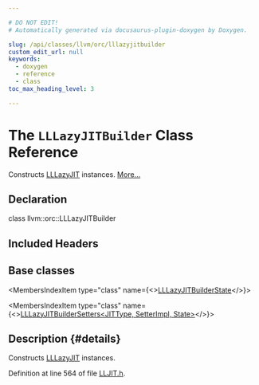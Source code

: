 ```yaml
---

# DO NOT EDIT!
# Automatically generated via docusaurus-plugin-doxygen by Doxygen.

slug: /api/classes/llvm/orc/lllazyjitbuilder
custom_edit_url: null
keywords:
  - doxygen
  - reference
  - class
toc_max_heading_level: 3

---
```





# The `LLLazyJITBuilder` Class Reference

<DoxygenPage pluginConfig={pluginConfig}>

Constructs <a href="/docs/api/classes/llvm/orc/lllazyjit">LLLazyJIT</a> instances. <a href="#details">More...</a>

## Declaration

<CodeBlock>class llvm::orc::LLLazyJITBuilder</CodeBlock>

## Included Headers

<IncludesList>
<IncludesListItem
  filePath="llvm/ExecutionEngine/Orc/LLJIT.h"
  permalink="/docs/api/files/include/include/llvm/include/llvm/executionengine/include/llvm/executionengine/orc/lljit-h"
  isLocal="true" />
</IncludesList>

## Base classes

<MembersIndex>

<MembersIndexItem
  type="class"
  name={<><a href="/docs/api/classes/llvm/orc/lllazyjitbuilderstate">LLLazyJITBuilderState</a></>}>
</MembersIndexItem>

<MembersIndexItem
  type="class"
  name={<><a href="/docs/api/classes/llvm/orc/lllazyjitbuildersetters">LLLazyJITBuilderSetters&lt;JITType, SetterImpl, State&gt;</a></>}>
</MembersIndexItem>

</MembersIndex>

## Description {#details}

Constructs <a href="/docs/api/classes/llvm/orc/lllazyjit">LLLazyJIT</a> instances.

Definition at line 564 of file <a href="/docs/api/files/include/include/llvm/include/llvm/executionengine/include/llvm/executionengine/orc/lljit-h">LLJIT.h</a>.

</DoxygenPage>
